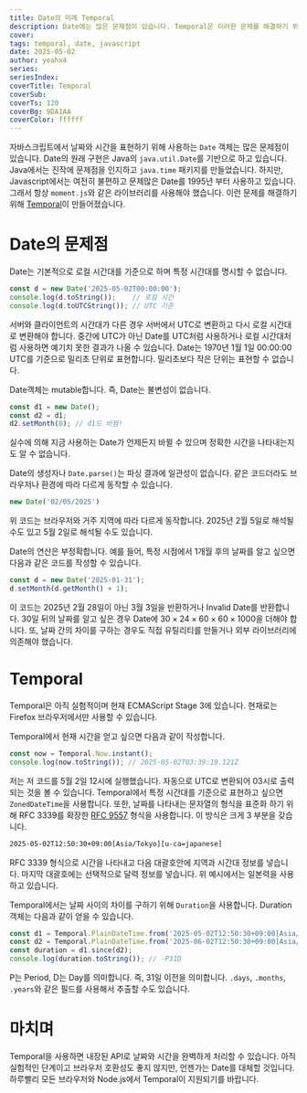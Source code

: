 ```yaml
---
title: Date의 미래 Temporal
description: Date에는 많은 문제점이 있습니다. Temporal은 이러한 문제를 해결하기 위해 만들어졌습니다.
cover:
tags: temporal, date, javascript
date: 2025-05-02
author: yeahx4
series:
seriesIndex:
coverTitle: Temporal
coverSub:
coverTs: 120
coverBg: 9DA1AA
coverColor: ffffff
---
```


자바스크립트에서 날짜와 시간을 표현하기 위해 사용하는 `Date` 객체는 많은 문제점이 있습니다.
Date의 원래 구현은 Java의 `java.util.Date`를 기반으로 하고 있습니다.
Java에서는 진작에 문제점을 인지하고 `java.time` 패키지를 만들었습니다.
하지만, Javascript에서는 여전히 불편하고 문제많은 Date를 1995년 부터 사용하고 있습니다.
그래서 항상 `moment.js`와 같은 라이브러리를 사용해야 했습니다.
이런 문제를 해결하기 위해 [Temporal](https://tc39.es/proposal-temporal/)이 만들어졌습니다.

# Date의 문제점

Date는 기본적으로 로컬 시간대를 기준으로 하며 특정 시간대를 명시할 수 없습니다.

```js
const d = new Date('2025-05-02T00:00:00');
console.log(d.toString());    // 로컬 시간
console.log(d.toUTCString()); // UTC 기준
```

서버와 클라이언트의 시간대가 다른 경우 서버에서 UTC로 변환하고 다시 로컬 시간대로 변환해야 합니다.
중간에 UTC가 아닌 Date를 UTC처럼 사용하거나 로컬 시간대처럼 사용하면 예기치 못한 결과가 나올 수 있습니다.
Date는 1970년 1월 1일 00:00:00 UTC를 기준으로 밀리초 단위로 표현합니다.
밀리초보다 작은 단위는 표현할 수 없습니다.

Date객체는 mutable합니다. 즉, Date는 불변성이 없습니다.

```js
const d1 = new Date();
const d2 = d1;
d2.setMonth(0); // d1도 바뀜!
```

실수에 의해 지금 사용하는 Date가 언제든지 바뀔 수 있으며 정확한 시간을
나타내는지도 알 수 없습니다.

Date의 생성자나 `Date.parse()`는 파싱 결과에 일관성이 없습니다.
같은 코드더라도 브라우저나 환경에 따라 다르게 동작할 수 있습니다.

```js
new Date('02/05/2025')
```

위 코드는 브라우저와 거주 지역에 따라 다르게 동작합니다.
2025년 2월 5일로 해석될 수도 있고 5월 2일로 해석될 수도 있습니다.

Date의 연산은 부정확합니다. 예를 들어, 특정 시점에서 1개월 후의 날짜를 알고 싶으면
다음과 같은 코드를 작성할 수 있습니다.

```js
const d = new Date('2025-01-31');
d.setMonth(d.getMonth() + 1);
```

이 코드는 2025년 2월 28일이 아닌 3월 3일을 반환하거나 Invalid Date를 반환합니다.
30일 뒤의 날짜를 알고 싶은 경우 Date에 $30 \times 24 \times 60 \times 60 \times 1000$을
더해야 합니다. 또, 날짜 간의 차이를 구하는 경우도 직접 유틸리티를 만들거나 외부 라이브러리에
의존해야 했습니다.

# Temporal

Temporal은 아직 실험적이며 현재 ECMAScript Stage 3에 있습니다.
현재로는 Firefox 브라우저에서만 사용할 수 있습니다.

Temporal에서 현재 시간을 얻고 싶으면 다음과 같이 작성합니다.

```js
const now = Temporal.Now.instant();
console.log(now.toString()); // 2025-05-02T03:39:19.121Z
```

저는 저 코드를 5월 2일 12시에 실행했습니다. 자동으로 UTC로 변환되어 03시로 출력되는 것을
볼 수 있습니다. Temporal에서 특정 시간대를 기준으로 표현하고 싶으면 `ZonedDateTime`을 사용합니다.
또한, 날짜를 나타내는 문자열의 형식을 표준화 하기 위해 RFC 3339를 확장한
[RFC 9557](https://datatracker.ietf.org/doc/rfc9557/) 형식을 사용합니다.
이 방식은 크게 3 부분을 갖습니다.

```txt
2025-05-02T12:50:30+09:00[Asia/Tokyo][u-ca=japanese]
```

RFC 3339 형식으로 시간을 나타내고 다음 대괄호안에 지역과 시간대 정보를 넣습니다.
마지막 대괄호에는 선택적으로 달력 정보를 넣습니다. 위 예시에서는 일본력을 사용하고 있습니다.

Temporal에서는 날짜 사이의 차이를 구하기 위해 `Duration`을 사용합니다.
Duration객체는 다음과 같이 얻을 수 있습니다.

```js
const d1 = Temporal.PlainDateTime.from('2025-05-02T12:50:30+09:00[Asia/Seoul]');
const d2 = Temporal.PlainDateTime.from('2025-06-02T12:50:30+09:00[Asia/Seoul]');
const duration = d1.since(d2);
console.log(duration.toString()); // -P31D
```

P는 Period, D는 Day를 의미합니다. 즉, 31일 이전을 의미합니다.
`.days`, `.months`, `.years`와 같은 필드를 사용해서 추출할 수도 있습니다.

# 마치며

Temporal을 사용하면 내장된 API로 날짜와 시간을 완벽하게 처리할 수 있습니다.
아직 실험적인 단계이고 브라우저 호환성도 좋지 않지만, 언젠가는 Date를 대체할 것입니다.
하루빨리 모든 브라우저와 Node.js에서 Temporal이 지원되기를 바랍니다.
